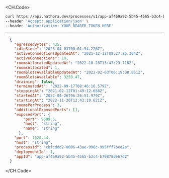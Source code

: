 
<CH.Code>
```bash Example Request
curl https://api.hathora.dev/processes/v1/app-af469a92-5b45-4565-b3c4-b79878de67d2/info/cbfcddd2-0006-43ae-996c-995fff7bed2e \
--header 'Accept: application/json' \
--header 'Authorization: YOUR_BEARER_TOKEN_HERE'
```
---

```json Example Response
  {
    "egressedBytes": 435,
    "idleSince": "2023-04-03T00:01:54.226Z",
    "activeConnectionsUpdatedAt": "2021-12-12T09:27:25.304Z",
    "activeConnections": 10,
    "roomsAllocatedUpdatedAt": "2022-10-28T13:47:23.716Z",
    "roomsAllocated": 1,
    "roomSlotsAvailableUpdatedAt": "2022-02-03T06:19:08.851Z",
    "roomSlotsAvailable": 3250.47,
    "draining": false,
    "terminatedAt": "2022-09-17T08:46:16.579Z",
    "stoppingAt": "2021-02-12T01:49:12.658Z",
    "startedAt": "2022-04-26T06:26:51.979Z",
    "startingAt": "2022-11-26T12:43:19.621Z",
    "roomsPerProcess": 3,
    "additionalExposedPorts": [],
    "exposedPort": {
        "port": 9589.5,
        "host": "string",
        "name": "string"
      },
    "port": 1020.44,
    "host": "string",
    "processId": "cbfcddd2-0006-43ae-996c-995fff7bed2e",
    "deploymentId": 1,
    "appId": "app-af469a92-5b45-4565-b3c4-b79878de67d2"
  }
```
</CH.Code>
